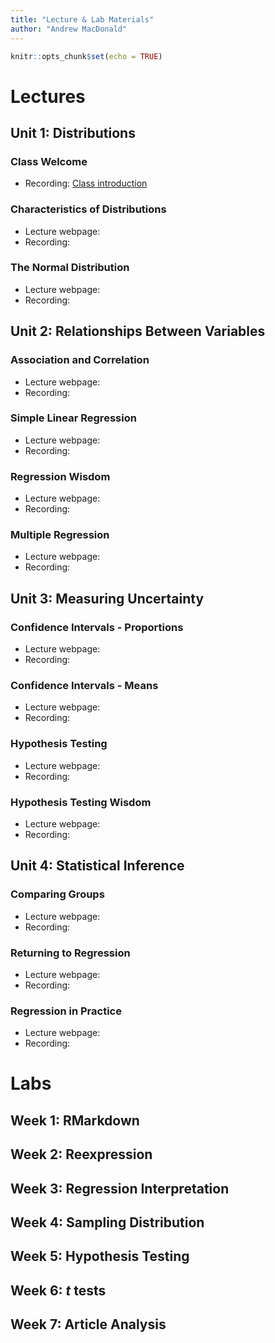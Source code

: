 ---
title: "Lecture & Lab Materials"
author: "Andrew MacDonald"
---

```{r setup, include=FALSE}
knitr::opts_chunk$set(echo = TRUE)
```

# Lectures

## Unit 1: Distributions

### Class Welcome

* Recording: [Class introduction](https://duke.zoom.us/rec/share/uLEG-LbYlPv0NUuSLp82zpCwS9lEtVFG_GyyJzFxLrnKujZn2W4TW3pJtKrJC0ve.5C3LplqA3O6q0T8-)

### Characteristics of Distributions

* Lecture webpage:
* Recording:

### The Normal Distribution

* Lecture webpage:
* Recording:

## Unit 2: Relationships Between Variables

### Association and Correlation

* Lecture webpage:
* Recording:

### Simple Linear Regression

* Lecture webpage:
* Recording:

### Regression Wisdom

* Lecture webpage:
* Recording:

### Multiple Regression

* Lecture webpage:
* Recording:

## Unit 3: Measuring Uncertainty

### Confidence Intervals - Proportions

* Lecture webpage:
* Recording:

### Confidence Intervals - Means

* Lecture webpage:
* Recording:

### Hypothesis Testing

* Lecture webpage:
* Recording:

### Hypothesis Testing Wisdom

* Lecture webpage:
* Recording:

## Unit 4: Statistical Inference

### Comparing Groups

* Lecture webpage:
* Recording:

### Returning to Regression

* Lecture webpage:
* Recording:

### Regression in Practice

* Lecture webpage:
* Recording:

# Labs

## Week 1: RMarkdown

## Week 2: Reexpression

## Week 3: Regression Interpretation

## Week 4: Sampling Distribution

## Week 5: Hypothesis Testing

## Week 6: $t$ tests

## Week 7: Article Analysis
